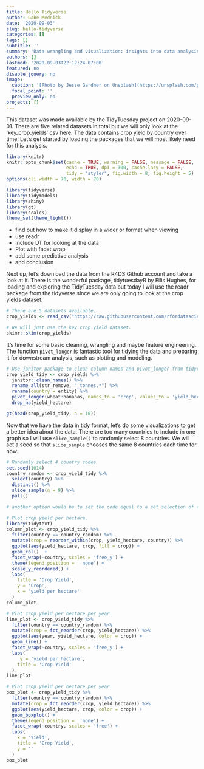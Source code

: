 ```yaml
---
title: Hello Tidyverse
author: Gabe Mednick
date: '2020-09-03'
slug: hello-tidyverse
categories: []
tags: []
subtitle: ''
summary: 'Data wrangling and visualization: insights into data analysis with the tidyverse'
authors: []
lastmod: '2020-09-03T22:12:24-07:00'
featured: no
disable_jquery: no
image:
  caption: '[Photo by Jesse Gardner on Unsplash](https://unsplash.com/photos/JYU14tnbfOA)'
  focal_point: ''
  preview_only: no
projects: []
---
```

This dataset was made available by the TidyTuesday project on 2020-09-01. There are five related datasets in total but we will only look at the 'key_crop_yields' csv here. The data contains crop yield by country over time. Let's get started by loading the packages that we will most likely need for this analysis.

```r
library(knitr)
knitr::opts_chunk$set(cache = TRUE, warning = FALSE, message = FALSE, 
                      echo = TRUE, dpi = 300, cache.lazy = FALSE,
                      tidy = "styler", fig.width = 8, fig.height = 5)
options(cli.width = 70, width = 70)

library(tidyverse)
library(tidymodels)
library(shiny)
library(gt)
library(scales)
theme_set(theme_light())
```

- find out how to make it display in a wider or format when viewing
- use readr
- Include DT for looking at the data
- Plot with facet wrap
- add some predictive analysis
- and conclusion

Next up, let's download the data from the R4DS Github account and take a look at it. There is the wonderful package, tidytuesdayR by Ellis Hughes, for loading and exploring the TidyTuesday data but today I will use the readr package from the tidyverse since we are only going to look at the crop yields dataset. 
```r

# There are 5 datasets available.
crop_yields <- read_csv("https://raw.githubusercontent.com/rfordatascience/tidytuesday/master/data/2020/2020-09-01/key_crop_yields.csv")

# We will just use the key crop yield dataset.
skimr::skim(crop_yields)
```

It's time for some basic cleaning, wrangling and maybe feature engineering. The function `pivot_longer` is fantastic tool for tidying the data and preparing it for downstream analysis, such as plotting and modeling.
```r
# Use janitor package to clean column names and pivot_longer from tidyr to tidy the data.
crop_yield_tidy <- crop_yields %>% 
  janitor::clean_names() %>% 
  rename_all(str_remove, "_tonnes.*") %>% 
  rename(country = entity) %>% 
  pivot_longer(wheat:bananas, names_to = 'crop', values_to = 'yield_hectare') %>% 
  drop_na(yield_hectare)

gt(head(crop_yield_tidy, n = 10))


```
Now that we have the data in tidy format, let's do some visualizations to get a better idea about the data. There are too many countries to include in one graph so I will use `slice_sample()` to randomly select 8 countries. We will set a seed so that `slice_sample` chooses the same 8 countries each time for now.

```r
# Randomly select 4 country codes
set.seed(1014)
country_random <- crop_yield_tidy %>% 
  select(country) %>% 
  distinct() %>% 
  slice_sample(n = 9) %>% 
  pull()

# another option would be to set the code equal to a set selection of countries: E.g., countries <- c('GUM',	'IND',	'YEM',	'NAM',	'URY', 'USA')

# Plot crop yield per hectare.
library(tidytext)
column_plot <- crop_yield_tidy %>% 
  filter(country == country_random) %>% 
  mutate(crop = reorder_within(crop, yield_hectare, country)) %>%
  ggplot(aes(yield_hectare, crop, fill = crop)) +
  geom_col()  +
  facet_wrap(~country, scales = 'free_y') +
  theme(legend.position =  'none') +
  scale_y_reordered() +
  labs(
    title = 'Crop Yield',
    y = 'Crop',
    x = 'yield per hectare'
  )
column_plot
```


```r
# Plot crop yield per hectare per year.
line_plot <- crop_yield_tidy %>% 
  filter(country == country_random) %>% 
  mutate(crop = fct_reorder(crop, yield_hectare)) %>% 
  ggplot(aes(year, yield_hectare, color = crop)) +
  geom_line() +
  facet_wrap(~country, scales = 'free_y') +
  labs(
     y = 'yield per hectare',
    title = 'Crop Yield'
  )
line_plot

# Plot crop yield per hectare per year.
box_plot <- crop_yield_tidy %>% 
  filter(country == country_random) %>% 
  mutate(crop = fct_reorder(crop, yield_hectare)) %>% 
  ggplot(aes(yield_hectare, crop, color = crop)) +
  geom_boxplot() +
  theme(legend.position =  'none') +
  facet_wrap(~country, scales = 'free') +
  labs(
    x = 'Yield',
    title = 'Crop Yield',
    y = ''
  )
box_plot

```


